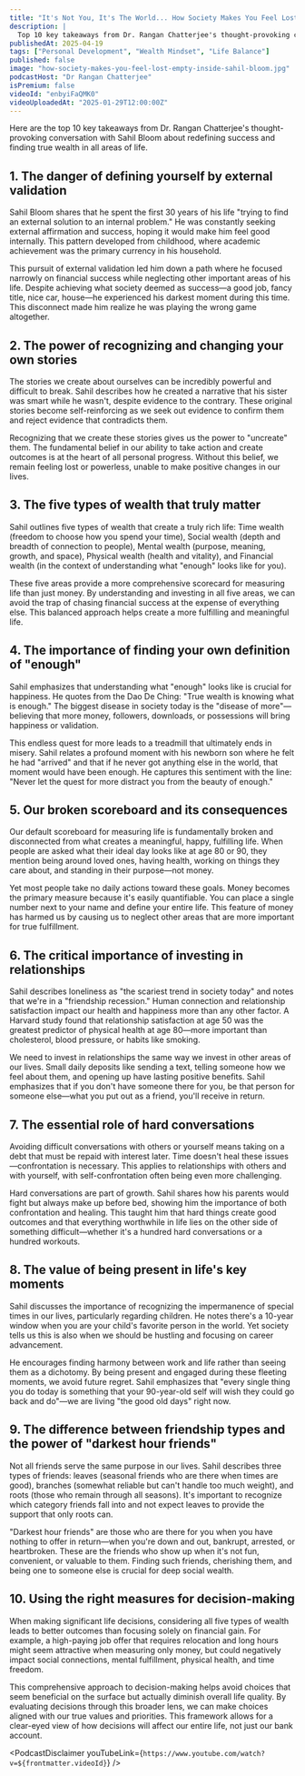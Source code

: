 ```yaml
---
title: "It's Not You, It's The World... How Society Makes You Feel Lost & Empty Inside | Sahil Bloom"
description: |
  Top 10 key takeaways from Dr. Rangan Chatterjee's thought-provoking conversation with Sahil Bloom about redefining success and finding true wealth in all areas of life.
publishedAt: 2025-04-19
tags: ["Personal Development", "Wealth Mindset", "Life Balance"]
published: false
image: "how-society-makes-you-feel-lost-empty-inside-sahil-bloom.jpg"
podcastHost: "Dr Rangan Chatterjee"
isPremium: false
videoId: "enbyiFaQMK0"
videoUploadedAt: "2025-01-29T12:00:00Z"
---
```



<PodcastSummaryPageLayout frontmatter={frontmatter}>

Here are the top 10 key takeaways from Dr. Rangan Chatterjee's thought-provoking conversation with Sahil Bloom about redefining success and finding true wealth in all areas of life.

## 1. The danger of defining yourself by external validation

Sahil Bloom shares that he spent the first 30 years of his life "trying to find an external solution to an internal problem." He was constantly seeking external affirmation and success, hoping it would make him feel good internally. This pattern developed from childhood, where academic achievement was the primary currency in his household.

This pursuit of external validation led him down a path where he focused narrowly on financial success while neglecting other important areas of his life. Despite achieving what society deemed as success—a good job, fancy title, nice car, house—he experienced his darkest moment during this time. This disconnect made him realize he was playing the wrong game altogether.

## 2. The power of recognizing and changing your own stories

The stories we create about ourselves can be incredibly powerful and difficult to break. Sahil describes how he created a narrative that his sister was smart while he wasn't, despite evidence to the contrary. These original stories become self-reinforcing as we seek out evidence to confirm them and reject evidence that contradicts them.

Recognizing that we create these stories gives us the power to "uncreate" them. The fundamental belief in our ability to take action and create outcomes is at the heart of all personal progress. Without this belief, we remain feeling lost or powerless, unable to make positive changes in our lives.

## 3. The five types of wealth that truly matter

Sahil outlines five types of wealth that create a truly rich life: Time wealth (freedom to choose how you spend your time), Social wealth (depth and breadth of connection to people), Mental wealth (purpose, meaning, growth, and space), Physical wealth (health and vitality), and Financial wealth (in the context of understanding what "enough" looks like for you).

These five areas provide a more comprehensive scorecard for measuring life than just money. By understanding and investing in all five areas, we can avoid the trap of chasing financial success at the expense of everything else. This balanced approach helps create a more fulfilling and meaningful life.

## 4. The importance of finding your own definition of "enough"

Sahil emphasizes that understanding what "enough" looks like is crucial for happiness. He quotes from the Dao De Ching: "True wealth is knowing what is enough." The biggest disease in society today is the "disease of more"—believing that more money, followers, downloads, or possessions will bring happiness or validation.

This endless quest for more leads to a treadmill that ultimately ends in misery. Sahil relates a profound moment with his newborn son where he felt he had "arrived" and that if he never got anything else in the world, that moment would have been enough. He captures this sentiment with the line: "Never let the quest for more distract you from the beauty of enough."

## 5. Our broken scoreboard and its consequences

Our default scoreboard for measuring life is fundamentally broken and disconnected from what creates a meaningful, happy, fulfilling life. When people are asked what their ideal day looks like at age 80 or 90, they mention being around loved ones, having health, working on things they care about, and standing in their purpose—not money.

Yet most people take no daily actions toward these goals. Money becomes the primary measure because it's easily quantifiable. You can place a single number next to your name and define your entire life. This feature of money has harmed us by causing us to neglect other areas that are more important for true fulfillment.

## 6. The critical importance of investing in relationships

Sahil describes loneliness as "the scariest trend in society today" and notes that we're in a "friendship recession." Human connection and relationship satisfaction impact our health and happiness more than any other factor. A Harvard study found that relationship satisfaction at age 50 was the greatest predictor of physical health at age 80—more important than cholesterol, blood pressure, or habits like smoking.

We need to invest in relationships the same way we invest in other areas of our lives. Small daily deposits like sending a text, telling someone how we feel about them, and opening up have lasting positive benefits. Sahil emphasizes that if you don't have someone there for you, be that person for someone else—what you put out as a friend, you'll receive in return.

## 7. The essential role of hard conversations

Avoiding difficult conversations with others or yourself means taking on a debt that must be repaid with interest later. Time doesn't heal these issues—confrontation is necessary. This applies to relationships with others and with yourself, with self-confrontation often being even more challenging.

Hard conversations are part of growth. Sahil shares how his parents would fight but always make up before bed, showing him the importance of both confrontation and healing. This taught him that hard things create good outcomes and that everything worthwhile in life lies on the other side of something difficult—whether it's a hundred hard conversations or a hundred workouts.

## 8. The value of being present in life's key moments

Sahil discusses the importance of recognizing the impermanence of special times in our lives, particularly regarding children. He notes there's a 10-year window when you are your child's favorite person in the world. Yet society tells us this is also when we should be hustling and focusing on career advancement.

He encourages finding harmony between work and life rather than seeing them as a dichotomy. By being present and engaged during these fleeting moments, we avoid future regret. Sahil emphasizes that "every single thing you do today is something that your 90-year-old self will wish they could go back and do"—we are living "the good old days" right now.

## 9. The difference between friendship types and the power of "darkest hour friends"

Not all friends serve the same purpose in our lives. Sahil describes three types of friends: leaves (seasonal friends who are there when times are good), branches (somewhat reliable but can't handle too much weight), and roots (those who remain through all seasons). It's important to recognize which category friends fall into and not expect leaves to provide the support that only roots can.

"Darkest hour friends" are those who are there for you when you have nothing to offer in return—when you're down and out, bankrupt, arrested, or heartbroken. These are the friends who show up when it's not fun, convenient, or valuable to them. Finding such friends, cherishing them, and being one to someone else is crucial for deep social wealth.

## 10. Using the right measures for decision-making

When making significant life decisions, considering all five types of wealth leads to better outcomes than focusing solely on financial gain. For example, a high-paying job offer that requires relocation and long hours might seem attractive when measuring only money, but could negatively impact social connections, mental fulfillment, physical health, and time freedom.

This comprehensive approach to decision-making helps avoid choices that seem beneficial on the surface but actually diminish overall life quality. By evaluating decisions through this broader lens, we can make choices aligned with our true values and priorities. This framework allows for a clear-eyed view of how decisions will affect our entire life, not just our bank account.

<PodcastDisclaimer
  youTubeLink={`https://www.youtube.com/watch?v=${frontmatter.videoId}`}
/>

</PodcastSummaryPageLayout>
